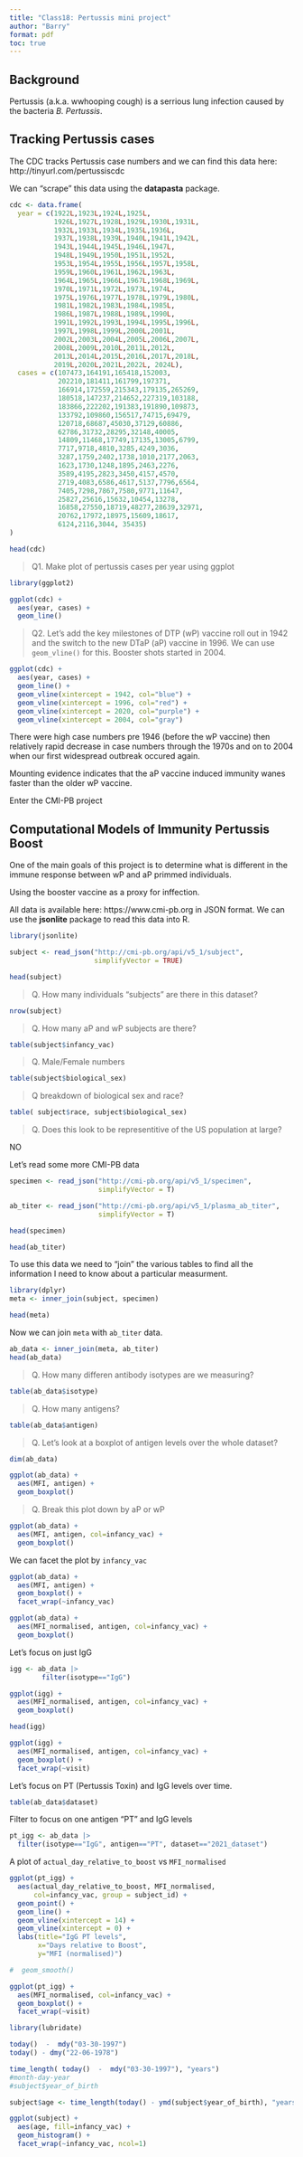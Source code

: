 ```yaml
---
title: "Class18: Pertussis mini project"
author: "Barry"
format: pdf
toc: true
---
```


## Background
Pertussis (a.k.a. wwhooping cough) is a serrious lung infection caused by the bacteria *B. Pertussis*.


## Tracking Pertussis cases
The CDC tracks Pertussis case numbers and we can find this data here:
http://tinyurl.com/pertussiscdc

We can "scrape" this data using the **datapasta** package.

```r
cdc <- data.frame(
  year = c(1922L,1923L,1924L,1925L,
           1926L,1927L,1928L,1929L,1930L,1931L,
           1932L,1933L,1934L,1935L,1936L,
           1937L,1938L,1939L,1940L,1941L,1942L,
           1943L,1944L,1945L,1946L,1947L,
           1948L,1949L,1950L,1951L,1952L,
           1953L,1954L,1955L,1956L,1957L,1958L,
           1959L,1960L,1961L,1962L,1963L,
           1964L,1965L,1966L,1967L,1968L,1969L,
           1970L,1971L,1972L,1973L,1974L,
           1975L,1976L,1977L,1978L,1979L,1980L,
           1981L,1982L,1983L,1984L,1985L,
           1986L,1987L,1988L,1989L,1990L,
           1991L,1992L,1993L,1994L,1995L,1996L,
           1997L,1998L,1999L,2000L,2001L,
           2002L,2003L,2004L,2005L,2006L,2007L,
           2008L,2009L,2010L,2011L,2012L,
           2013L,2014L,2015L,2016L,2017L,2018L,
           2019L,2020L,2021L,2022L, 2024L),
  cases = c(107473,164191,165418,152003,
            202210,181411,161799,197371,
            166914,172559,215343,179135,265269,
            180518,147237,214652,227319,103188,
            183866,222202,191383,191890,109873,
            133792,109860,156517,74715,69479,
            120718,68687,45030,37129,60886,
            62786,31732,28295,32148,40005,
            14809,11468,17749,17135,13005,6799,
            7717,9718,4810,3285,4249,3036,
            3287,1759,2402,1738,1010,2177,2063,
            1623,1730,1248,1895,2463,2276,
            3589,4195,2823,3450,4157,4570,
            2719,4083,6586,4617,5137,7796,6564,
            7405,7298,7867,7580,9771,11647,
            25827,25616,15632,10454,13278,
            16858,27550,18719,48277,28639,32971,
            20762,17972,18975,15609,18617,
            6124,2116,3044, 35435)
)
```


```r
head(cdc)
```

> Q1. Make plot of pertussis cases per year using ggplot

```r
library(ggplot2)

ggplot(cdc) +
  aes(year, cases) +
  geom_line()
```

> Q2. Let's add the key milestones of DTP (wP) vaccine roll out in 1942 and the switch to the new DTaP (aP) vaccine in 1996. We can use `geom_vline()` for this. Booster shots started in 2004.

```r
ggplot(cdc) +
  aes(year, cases) +
  geom_line() +
  geom_vline(xintercept = 1942, col="blue") +
  geom_vline(xintercept = 1996, col="red") +
  geom_vline(xintercept = 2020, col="purple") +
  geom_vline(xintercept = 2004, col="gray")
```

There were high case numbers pre 1946 (before the wP vaccine) then relatively rapid decrease in case numbers through the 1970s and on to 2004 when our first widespread outbreak occured again.

Mounting evidence indicates that the aP vaccine induced immunity wanes faster than the older wP vaccine.

Enter the CMI-PB project

## Computational Models of Immunity Pertussis Boost

One of the main goals of this project is to determine what is different in the immune response between wP and aP primmed individuals.

Using the booster vaccine as a proxy for inffection.

All data is available here: https://www.cmi-pb.org in JSON format. We can use the **jsonlite** package to read this data into R.

```r
library(jsonlite)

subject <- read_json("http://cmi-pb.org/api/v5_1/subject",
                     simplifyVector = TRUE)

head(subject)
```

> Q. How many individuals "subjects" are there in this dataset?

```r
nrow(subject)
```
> Q. How many aP and wP subjects are there?

```r
table(subject$infancy_vac)
```

> Q. Male/Female numbers

```r
table(subject$biological_sex)
```

> Q breakdown of biological sex and race?

```r
table( subject$race, subject$biological_sex)
```

> Q. Does this look to be representitive of the US population at large?

NO


Let's read some more CMI-PB data

```r
specimen <- read_json("http://cmi-pb.org/api/v5_1/specimen",
                      simplifyVector = T)

ab_titer <- read_json("http://cmi-pb.org/api/v5_1/plasma_ab_titer",
                      simplifyVector = T)
```

```r
head(specimen)
```


```r
head(ab_titer)
```
To use this data we need to "join" the various tables to find all the information I need to know about a particular measurment.

```r
library(dplyr)
meta <- inner_join(subject, specimen)

head(meta)
```

Now we can join `meta` with `ab_titer` data.

```r
ab_data <- inner_join(meta, ab_titer)
head(ab_data)
```

>Q. How many differen antibody isotypes are we measuring?

```r
table(ab_data$isotype)
```
> Q. How many antigens?

```r
table(ab_data$antigen)
```
> Q. Let's look at a boxplot of antigen levels over the whole dataset?

```r
dim(ab_data)
```
```r
ggplot(ab_data) +
  aes(MFI, antigen) +
  geom_boxplot()
```
> Q. Break this plot down by aP or wP

```r
ggplot(ab_data) +
  aes(MFI, antigen, col=infancy_vac) +
  geom_boxplot()
```
We can facet the plot by `infancy_vac`

```r
ggplot(ab_data) +
  aes(MFI, antigen) +
  geom_boxplot() +
  facet_wrap(~infancy_vac)
```


```r
ggplot(ab_data) +
  aes(MFI_normalised, antigen, col=infancy_vac) +
  geom_boxplot()
```

Let's focus on just IgG 

```r
igg <- ab_data |>
        filter(isotype=="IgG")
```
```r
ggplot(igg) +
  aes(MFI_normalised, antigen, col=infancy_vac) +
  geom_boxplot()
```

```r
head(igg)
```
```r
ggplot(igg) +
  aes(MFI_normalised, antigen, col=infancy_vac) +
  geom_boxplot() +
  facet_wrap(~visit)
```


Let's focus on PT (Pertussis Toxin) and IgG levels over time.

```r
table(ab_data$dataset)
```

Filter to focus on one antigen "PT" and IgG levels 
```r
pt_igg <- ab_data |>
  filter(isotype=="IgG", antigen=="PT", dataset=="2021_dataset")
```

A plot of `actual_day_relative_to_boost` vs `MFI_normalised`

```r
ggplot(pt_igg) +
  aes(actual_day_relative_to_boost, MFI_normalised, 
      col=infancy_vac, group = subject_id) +
  geom_point() +
  geom_line() + 
  geom_vline(xintercept = 14) +
  geom_vline(xintercept = 0) +
  labs(title="IgG PT levels",
       x="Days relative to Boost",
       y="MFI (normalised)")

#  geom_smooth()
```

```r
ggplot(pt_igg) +
  aes(MFI_normalised, col=infancy_vac) +
  geom_boxplot() +
  facet_wrap(~visit)
```

```r
library(lubridate)
```

```r
today()  -  mdy("03-30-1997")
today() - dmy("22-06-1978")
```

```r
time_length( today()  -  mdy("03-30-1997"), "years")
#month-day-year
#subject$year_of_birth
```
```r
subject$age <- time_length(today() - ymd(subject$year_of_birth), "years")
```

```r
ggplot(subject) +
  aes(age, fill=infancy_vac) +
  geom_histogram() +
  facet_wrap(~infancy_vac, ncol=1)
```

